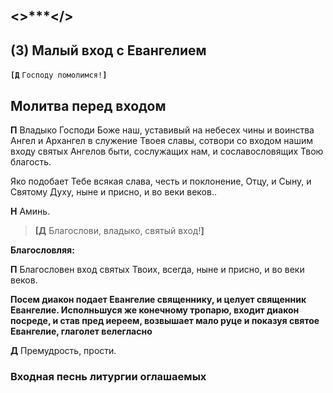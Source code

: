 <div id="malyVhod"> </div>

## <>\*\*\*</>

## (3) Малый вход с Евангелием

**`[Д`** `Господу помолимся!`**`]`**

## Молитва перед входом

**П** Владыко Господи Боже наш, уставивый на небесех чины и воинства Ангел и Архангел в служение
Твоея славы, сотвори со входом нашим входу святых Ангелов быти, сослужащих нам, и
сославословящих Твою благость.

Яко подобает Тебе всякая слава, честь и поклонение, Отцу, и Сыну, и Святому Духу, ныне и
присно, и во веки веков..

**Н** Аминь.

> **[Д** Благослови, владыко, святый вход!**]**

**Благословляя:**

**П** Благословен вход святых Твоих, всегда, ныне и присно, и во веки веков.

**Посем диакон подает Евангелие священнику, и целует священник Евангелие. Исполньшуся же конечному тропарю, входит диакон посреде, и став пред иереем, возвышает мало руце и показуя святое Евангелие, глаголет велегласно**

**Д** Премудрость, прости.

### Входная песнь литургии оглашаемых
